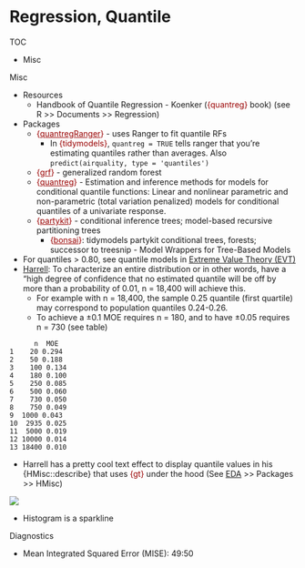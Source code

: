 # Regression, Quantile

TOC

* Misc



Misc

* Resources
	* Handbook of Quantile Regression - Koenker ([{quantreg}]{style='color: #990000'} book) (see R >> Documents >> Regression)
* Packages
	* [{]{style='color: #990000'}[quantregRanger](https://cran.r-project.org/web/packages/quantregRanger/quantregRanger.pdf){style='color: #990000'}[}]{style='color: #990000'} - uses Ranger to fit quantile RFs
		* In [{tidymodels}]{style='color: #990000'}, `quantreg = TRUE` tells ranger that you're estimating quantiles rather than averages. Also `predict(airquality, type = 'quantiles')`
	* [{]{style='color: #990000'}[grf](https://grf-labs.github.io/grf/reference/quantile_forest.html){style='color: #990000'}[}]{style='color: #990000'} - generalized random forest
	* [{]{style='color: #990000'}[quantreg](https://cran.r-project.org/web/packages/quantreg/index.html){style='color: #990000'}[}]{style='color: #990000'} - Estimation and inference methods for models for conditional quantile functions: Linear and nonlinear parametric and non-parametric (total variation penalized) models for conditional quantiles of a univariate response.
	* [{]{style='color: #990000'}[partykit](https://cran.r-project.org/web/packages/partykit/index.html){style='color: #990000'}[}]{style='color: #990000'} - conditional inference trees; model-based recursive partitioning trees
		* [{]{style='color: #990000'}[bonsai](https://bonsai.tidymodels.org/){style='color: #990000'}[}]{style='color: #990000'}: tidymodels partykit conditional trees, forests; successor to treesnip - Model Wrappers for Tree-Based Models
* For quantiles > 0.80, see quantile models in [Extreme Value Theory (EVT)](Extreme Value Theory (EVT))
* [Harrell](http://hbiostat.org/bbr/nonpar.html#sec-nonpar-ecdf): To characterize an entire distribution or in other words, have a "high degree of confidence that no estimated quantile will be off by more than a probability of 0.01, n = 18,400 will achieve this.
	* For example with n = 18,400, the sample 0.25 quantile (first quartile) may correspond to population quantiles 0.24-0.26.
	* To achieve a ±0.1 MOE requires n = 180, and to have ±0.05 requires n = 730 (see table)

```
      n  MOE
1    20 0.294
2    50 0.188
3    100 0.134
4    180 0.100
5    250 0.085
6    500 0.060
7    730 0.050
8    750 0.049
9  1000 0.043
10  2935 0.025
11  5000 0.019
12 10000 0.014
13 18400 0.010
```

* Harrell has a pretty cool text effect to display quantile values in his {HMisc::describe} that uses [{gt}]{style='color: #990000'} under the hood (See [EDA](EDA) >> Packages >> HMisc)

![](./_resources/Regression,_Quantile.resources/Screenshot (1434).png)

* Histogram is a sparkline


Diagnostics

* Mean Integrated Squared Error (MISE): 49:50

























